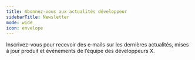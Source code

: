 ```yaml
---
title: Abonnez-vous aux actualités développeur
sidebarTitle: Newsletter
mode: wide
icon: envelope
---
```



Inscrivez-vous pour recevoir des e‑mails sur les dernières actualités, mises à jour produit et événements de l’équipe des développeurs X.

<Form src="https://developer.x.com/en/embedded-xdev-news-subscription" />
